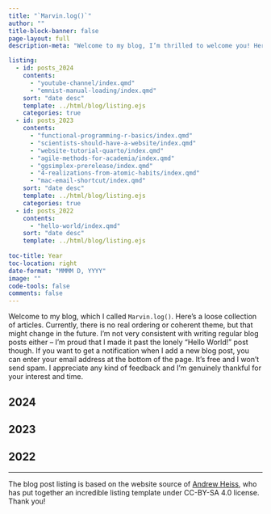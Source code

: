 ```yaml
---
title: "`Marvin.log()`"
author: ""
title-block-banner: false
page-layout: full
description-meta: "Welcome to my blog, I’m thrilled to welcome you! Here, you will find a collection of articles on a wide variety of topics. Take a look around and let me know what you think!"

listing:
  - id: posts_2024
    contents:
      - "youtube-channel/index.qmd"
      - "emnist-manual-loading/index.qmd"
    sort: "date desc"
    template: ../html/blog/listing.ejs
    categories: true
  - id: posts_2023
    contents: 
      - "functional-programming-r-basics/index.qmd"
      - "scientists-should-have-a-website/index.qmd"
      - "website-tutorial-quarto/index.qmd"
      - "agile-methods-for-academia/index.qmd"
      - "ggsimplex-prerelease/index.qmd"
      - "4-realizations-from-atomic-habits/index.qmd"
      - "mac-email-shortcut/index.qmd"
    sort: "date desc"
    template: ../html/blog/listing.ejs
    categories: true
  - id: posts_2022
    contents: 
      - "hello-world/index.qmd"
    sort: "date desc"
    template: ../html/blog/listing.ejs
    
toc-title: Year
toc-location: right
date-format: "MMMM D, YYYY"
image: ""
code-tools: false
comments: false
---
```


Welcome to my blog, which I called `Marvin.log()`. Here's a loose collection of articles. Currently, there is no real ordering or coherent theme, but that might change in the future. I'm not very consistent with writing regular blog posts either -- I'm proud that I made it past the lonely "Hello World!" post though. If you want to get a notification when I add a new blog post, you can enter your email address at the bottom of the page. It's free and I won't send spam. I appreciate any kind of feedback and I'm genuinely thankful for your interest and time.

## 2024

:::{#posts_2024}
:::

## 2023

:::{#posts_2023}
:::

## 2022

:::{#posts_2022}
:::

---

The blog post listing is based on the website source of [Andrew Heiss](https://www.andrewheiss.com/), who has put together an incredible listing template under CC-BY-SA 4.0 license. Thank you!